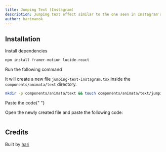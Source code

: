 ```yaml
---
title: Jumping Text (Instagram)
description: Jumping text effect similar to the one seen in Instagram's text effects
author: harimanok_
---
```


<ComponentPreview name="text-jumping-text-instagram--docs" />

## Installation

<Steps>
<Step>Install dependencies</Step>

```bash
npm install framer-motion lucide-react
```

<Step>Run the following command</Step>

It will create a new file `jumping-text-instagram.tsx` inside the `components/animata/text` directory.

```bash
mkdir -p components/animata/text && touch components/animata/text/jumping-text-instagram.tsx
```

<Step>Paste the code</Step>{" "}

Open the newly created file and paste the following code:

```jsx file=<rootDir>/animata/text/jumping-text-instagram.tsx

```

</Steps>

## Credits

Built by [hari](https://github.com/hari)
